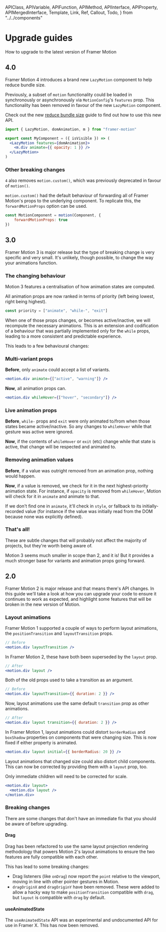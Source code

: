 <!-- 👋 Editing this file? Need help? → https://github.com/framer/api-docs/blob/master/CONTRIBUTING.md -->

  APIClass,
  APIVariable,
  APIFunction,
  APIMethod,
  APIInterface,
  APIProperty,
  APIMergedInterface,
  Template,
  Link,
  Ref,
  Callout,
  Todo,
} from "../../components"


# Upgrade guides

<span className="lead">
  How to upgrade to the latest version of Framer Motion
</span>

## 4.0

<div>

Framer Motion 4 introduces a brand new `LazyMotion` component to help reduce bundle size.

Previously, a subset of `motion` functionality could be loaded in synchronously or asynchronously via `MotionConfig`'s `features` prop. This functionality has been removed in favour of the new `LazyMotion` component.

Check out the new [reduce bundle size](/legacy/docs/motion/guide-reduce-bundle-size) guide to find out how to use this new API.

</div>

```jsx
import { LazyMotion, domAnimation, m } from "framer-motion"

export const MyComponent = ({ isVisible }) => (
  <LazyMotion features={domAnimation}>
    <m.div animate={{ opacity: 1 }} />
  </LazyMotion>
)
```

### Other breaking changes

`4` also removes `motion.custom()`, which was previously deprecated in favour of `motion()`.

`motion.custom()` had the default behaviour of forwarding all of Framer Motion's props to the underlying component. To replicate this, the `forwardMotionProps` option can be used.

```javascript
const MotionComponent = motion(Component, {
    forwardMotionProps: true
})
```


## 3.0

Framer Motion 3 is major release but the type of breaking change is very specific and very small. It's unlikely, though possible, to change the way your animations function.

### The changing behaviour

Motion 3 features a centralisation of how animation states are computed.

All animation props are now ranked in terms of priority (left being lowest, right being highest).

```javascript
const priority = ["animate", "while-", "exit"]
```

When one of those props changes, or becomes active/inactive, we will recompute the necessary animations. This is an extension and codification of a behaviour that was partially implemented only for the `while` props, leading to a more consistent and predictable experience.

This leads to a few behavioural changes:

### Multi-variant props

**Before**, only `animate` could accept a list of variants.

```jsx
<motion.div animate={["active", "warning"]} />
```

**Now**, all animation props can.

```jsx
<motion.div whileHover={["hover", "secondary"]} />
```

### Live animation props

**Before**, `while-` props and `exit` were only animated to/from when those states became active/inactive. So any changes to `whileHover` while that gesture was active were ignored.

**Now**, if the contents of `whileHover` or `exit` (etc) change while that state is active, that change will be respected and animated to.

### Removing animation values

**Before**, if a value was outright removed from an animation prop, nothing would happen.

**Now**, if a value is removed, we check for it in the next highest-priority animation state. For instance, if `opacity` is removed from `whileHover`, Motion will check for it in `animate` and animate to that.

If we don't find one in `animate`, it'll check in `style`, or fallback to its initially-recorded value (for instance if the value was initially read from the DOM because none was explicitly defined).

### That's all!

These are subtle changes that will probably not affect the majority of projects, but they're worth being aware of.

Motion 3 seems much smaller in scope than 2, and it is! But it provides a much stronger base for variants and animation props going forward.


## 2.0

Framer Motion 2 is major release and that means there's API changes. In this guide we'll take a look at how you can upgrade your code to ensure it continues to work as expected, and highlight some features that will be broken in the new version of Motion.

### Layout animations

Framer Motion 1 supported a couple of ways to perform layout animations, the `positionTransition` and `layoutTransition` props.

```jsx
// Before
<motion.div layoutTransition />
```

In Framer Motion 2, these have both been superseded by the `layout` prop.

```jsx
// After
<motion.div layout />
```

Both of the old props used to take a transition as an argument.

```jsx
// Before
<motion.div layoutTransition={{ duration: 2 }} />
```

Now, layout animations use the same default `transition` prop as other animations.

```jsx
// After
<motion.div layout transition={{ duration: 2 }} />
```

In Framer Motion 1, layout animations could distort `borderRadius` and `boxShadow` properties on components that were changing size. This is now fixed if either property is animated.

```jsx
<motion.div layout initial={{ borderRadius: 20 }} />
```

<div>

Layout animations that changed size could also distort child components. This can now be corrected by providing them with a `layout` prop, too.

Only immediate children will need to be corrected for scale.

</div>

```jsx
<motion.div layout>
  <motion.div layout />
</motion.div>
```

### Breaking changes

There are some changes that don't have an immediate fix that you should be aware of before upgrading.

#### Drag

Drag has been refactored to use the same layout projection rendering methodology that powers Motion 2's layout animations to ensure the two features are fully compatible with each other.

This has lead to some breaking changes:

- Drag listeners (like `onDrag`) now report the `point` relative to the viewport, moving in line with other pointer gestures in Motion.
- `dragOriginX` and `dragOriginY` have been removed. These were added to allow a hacky way to make `positionTransition` compatible with `drag`, but `layout` is compatible with `drag` by default.

#### useAnimatedState

The `useAnimatedState` API was an experimental and undocumented API for use in Framer X. This has now been removed.
